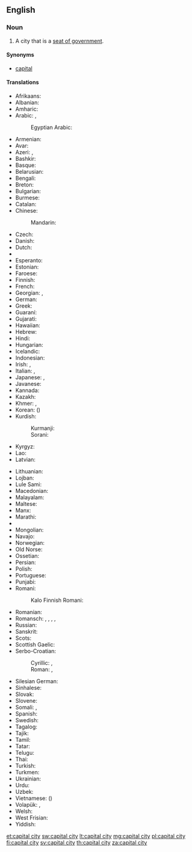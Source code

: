 ==English==

===Noun===
{{en-noun|head=[[capital]] [[city]]|capital cities}}

# A city that is a [[seat of government]].

====Synonyms====
* {{qualifier|by ellipsis}} [[capital]]

====Translations====
{{trans-top|city designated as seat of government}}
* Afrikaans: {{t+|af|hoofstad}}
* Albanian: {{t|sq|kryeqytet}}
* Amharic: {{t|am|ዋና ከተማ|tr=wana kätäma|sc=Ethi}}
* Arabic: {{t+|ar|عاصمة|f|tr=ʿāṣima}}, {{t|ar|حاضرة|f|tr=ḥaḍira|sc=Arab}}
*: Egyptian Arabic: {{t|arz|عاصمة|f|tr=ʕaaṣema|sc=Arab}}
* Armenian: {{t|hy|մայրաքաղաք|tr=mayrak’aġak’}}
* Avar: {{t|av|тахшагьар|tr=takhshahar|sc=Cyrl}}
* Azeri: {{t|az|baş şəhəri}}, {{t+|az|paytaxt}}
* Bashkir: {{t|ba|башҡала|tr=bašqala}}
* Basque: {{t+|eu|hiriburu}}
* Belarusian: {{t|be|сталіца|f|tr=stalíca}}
* Bengali: {{t|bn|রাজধানী|tr=rajdhani|sc=Beng}}
* Breton: {{t|br|kêrbenn}}
* Bulgarian: {{t+|bg|столица|f|tr=stólica}}
* Burmese: {{t+|my|မြို့တော်|tr=mjou. do|sc=Mymr}}
* Catalan: {{t+|ca|capital|f}}
* Chinese:
*: Mandarin: {{t+|cmn|首都|tr=shǒudū|sc=Hani}}
* Czech: {{t+|cs|hlavní město|n}}
* Danish: {{t+|da|hovedstad}}
* Dutch: {{t+|nl|hoofdstad|m|f}}
* {{trreq|myv}}
* Esperanto: {{t+|eo|ĉefurbo}}
* Estonian: {{t+|et|pealinn}}
* Faroese: {{t+|fo|høvuðsstaður|m}}
* Finnish: {{t+|fi|pääkaupunki}}
* French: {{t+|fr|capitale|f}}
* Georgian: {{t|ka|დედაქალაქი|tr=dedak‘alak‘i|sc=Geor}}, {{t|ka|სატახტო ქალაქი|tr=sataxto k‘alak‘i|sc=Geor}}
* German: {{t+|de|Hauptstadt|f}}
* Greek: {{t+|el|πρωτεύουσα|f|tr=protévousa}}
* Guaraní: {{t|gn|tavusu}}
* Gujarati: {{t|gu|રાજધાની|tr=rājdhānī|sc=Gujr}}
* Hawaiian: {{t|haw|kapikala}}
* Hebrew: {{t+|he|בירה|f|tr=bira}}
* Hindi: {{t|hi|राजधानी|f|tr=rājdhānī}}
* Hungarian: {{t+|hu|főváros}}
* Icelandic: {{t+|is|höfuðborg|f}}
* Indonesian: {{t|id|ibukota}}
* Irish: {{t|ga|príomhchathair|f}}, {{t|ga|ceannphort|m}}
* Italian: {{qualifier|of nation}} {{t+|it|capitale|f}}, {{qualifier|of a state or ''regione''}} {{t+|it|capoluogo|m}}
* Japanese: {{t+|ja|首都|tr=しゅと, shuto}}, {{t+|ja|都|tr=miyako}}
* Javanese: {{t|jv|ibu kutha}}
* Kannada: {{t+|kn|ರಾಜಧಾನಿ|tr=rājadhāni|sc=Knda}}
* Kazakh: {{t|kk|астана|tr=astana|sc=Cyrl}}
* Khmer: {{t|km|រដ្ឋធានី|tr=rōəttətīənī|sc=Khmr}}, {{t|km|រាជធានី|tr=rīichtīənī|sc=Khmr}}
* Korean: {{t+|ko|수도|tr=sudo|sc=Hang}} ({{t+|ko|首都|sc=Hani}})
* Kurdish:
*: Kurmanji: {{t+|kmr|paytext}}
*: Sorani: {{t|ku|پایته‌خت|tr=pAitakjt|sc=ku-Arab}}
* Kyrgyz: {{t|ky|борбор|tr=borbor|sc=Cyrl}}
* Lao: {{t|lo|ນະຄອນຫລວງ|tr=na khǭn luāng|sc=Laoo}}
* Latvian: {{t+|lv|galvaspilsēta}}
{{trans-mid}}
* Lithuanian: {{t+|lt|sostinė}}
* Lojban: {{t|jbo|trutca}}
* Lule Sami: {{t|smj|oajvvestáda}}
* Macedonian: {{t|mk|главен град|m|tr=gláven grad}}
* Malayalam: {{t+|ml|തലസ്ഥാനം|tr=talasthānaṁ|sc=Mlym}}
* Maltese: {{t|mt|belt kapitali}}
* Manx: {{t|gv|ard-valley|m}}
* Marathi: {{t|mr|राजधानी|tr=rājdhāni|sc=Deva}}
* {{trreq|mdf}}
* Mongolian: {{t+|mn|нийслэл хот|tr=nijslel hot|sc=Cyrl}}
* Navajo: {{t|nv|Wááshindoon bikin}}
* Norwegian: {{t+|no|hovedstad}}
* Old Norse: {{t|non|hǫfuðstaðr|m}}
* Ossetian: {{t|os|сӕйраг сахар|tr=sæjrag saxar|sc=Cyrl}}
* Persian: {{t+|fa|پایتخت|tr=pâytaxt}}
* Polish: {{t+|pl|stolica|f}}
* Portuguese: {{t+|pt|capital|m|f}}
* Punjabi: {{t|pa|ਰਾਜਧਾਨੀ|tr=rājdhānī|sc=Guru}}
* Romani:
*: Kalo Finnish Romani: {{t|rmf|ȟeeresko fooros}}
* Romanian: {{t+|ro|capitală|f}}
* Romansch: {{t|rm|chapitala|f}} {{qualifier|Rumantsch Grischun, Vallader}}, {{t|rm|capitala|f}} {{qualifier|Sursilvan, Surmiran}}, {{t|rm|tgapitala|f}} {{qualifier|Sutsilvan}}, {{t|rm|chapitela|f}} {{qualifier|Puter}}, {{t|rm|cauliug|m}} {{qualifier|Sursilvan}}
* Russian: {{t+|ru|столица|f|tr=stolíca}}
* Sanskrit: {{t|sa|राजधानी|tr=rājdhānī|sc=Deva}}
* Scots: {{t|sco|caipital ceety}}
* Scottish Gaelic: {{t|gd|prìomh-bhaile}}
* Serbo-Croatian:
*: Cyrillic: {{t|sh|престоница|f}}, {{t|sh|главни град|m}}
*: Roman: {{t|sh|prestonica|f}}, {{t+|sh|glavni grad|m}}
* Silesian German: {{t|sli|Hauptstoadt|f}}
* Sinhalese: {{t|si|අගනුවර|tr=aganuvara|sc=Sinh}}
* Slovak: {{t|sk|hlavné mesto|n}}
* Slovene: {{t+|sl|glavno mesto|n}}
* Somali: {{t|so|caasimad}}, {{t|so|magaalomadax}}
* Spanish: {{t+|es|capital|f}}
* Swedish: {{t+|sv|huvudstad|c}}
* Tagalog: {{t|tl|kapital}}
* Tajik: {{t+|tg|пойтахт|tr=poytaxt|sc=Cyrl}}
* Tamil: {{t|ta|தலைநகர்|tr=talainakar|sc=Taml}}
* Tatar: {{t+|tt|башкала|tr=başkala|sc=Cyrl}}
* Telugu: {{t+|te|రాజధాని|tr=rājadhāni|sc=Telu}}
* Thai: {{t+|th|เมืองหลวง|tr=meuang lŭang}}
* Turkish: {{t+|tr|başkent}}
* Turkmen: {{t|tk|paýtagt}}
* Ukrainian: {{t+|uk|столиця|f|tr=stolýcja}}
* Urdu: {{t|ur|دارالحکومت|tr=dār-ul-ḥukūmat}}
* Uzbek: {{t|uz|poytaxt}}
* Vietnamese: {{t+|vi|thủ đô}} ({{t|vi|首都|sc=Hani}})
* Volapük: {{t+|vo|cifazif}}, {{qualifier|older term}} {{t|vo|glezif}}
* Welsh: {{t|cy|prifddinas|f}}
* West Frisian: {{t+|fy|haadstêd}}
* Yiddish: {{t|yi|הױפּטשטאָט|f|tr=hoyptshtot, hojptschtot|sc=Hebr}}
{{trans-bottom}}

[[et:capital city]]
[[sw:capital city]]
[[lt:capital city]]
[[mg:capital city]]
[[pl:capital city]]
[[fi:capital city]]
[[sv:capital city]]
[[th:capital city]]
[[za:capital city]]